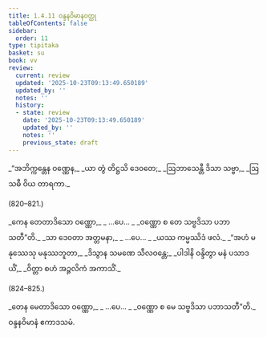 ```yaml
---
title: 1.4.11 ဝန္ဒနဝိမာနဝတ္ထု
tableOfContents: false
sidebar:
  order: 11
type: tipitaka
basket: su
book: vv
review:
  current: review
  updated: '2025-10-23T09:13:49.650189'
  updated_by: ''
  notes: ''
  history:
  - state: review
    date: '2025-10-23T09:13:49.650189'
    updated_by: ''
    notes: ''
    previous_state: draft
---
```



<ReviewStatus review={frontmatter.review} showDetails={true} />

<HypothesisAnnotation frontmatter={frontmatter} />

<DynamicBreadcrumb />

<Division number="819" book="vv" e="ch" v="19" p="68">

<Paragraph number="658" type="verses" book="vv">
_“အဘိက္ကန္တေန ဝဏ္ဏေန,_  
_ယာ တွံ တိဋ္ဌသိ ဒေဝတေ;_  
_ဩဘာသေန္တီ ဒိသာ သဗ္ဗာ,_  
_ဩသဓီ ဝိယ တာရကာ._  


(820–821.)
</Paragraph>

<Paragraph number="659" type="verses" book="vv">
_ကေန တေတာဒိသော ဝဏ္ဏော,_  
_ …ပေ… _  
_ဝဏ္ဏော စ တေ သဗ္ဗဒိသာ ပဘာသတီ”တိ._  

</Paragraph>

</Division>
<Division number="822" book="vv" e="ch" v="19" p="68">

<Paragraph number="660" type="verses" book="vv">
_သာ ဒေဝတာ အတ္တမနာ,_  
_ …ပေ… _  
_ယဿ ကမ္မဿိဒံ ဖလံ._  

</Paragraph>

</Division>
<Division number="823" book="vv" e="ch" v="19" p="68">

<Paragraph number="661" type="verses" book="vv">
_“အဟံ မနုဿေသု မနုဿဘူတာ,_  
_ဒိသွာန သမဏေ သီလဝန္တေ;_  
_ပါဒါနိ ဝန္ဒိတွာ မနံ ပသာဒယိံ,_  
_ဝိတ္တာ စဟံ အဉ္ဇလိကံ အကာသိံ._  


(824–825.)
</Paragraph>

<Paragraph number="662" type="verses" book="vv">
_တေန မေတာဒိသော ဝဏ္ဏော,_  
_ …ပေ… _  
_ဝဏ္ဏော စ မေ သဗ္ဗဒိသာ ပဘာသတီ”တိ._  


</Paragraph>
</Division>

<Paragraph number="663" type="center" book="vv">
ဝန္ဒနဝိမာနံ ဧကာဒသမံ.
</Paragraph>